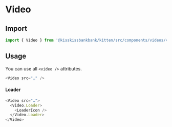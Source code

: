 
<Meta title="Videos" component={Video} />

# Video

## Import

```js
import { Video } from '@kisskissbankbank/kitten/src/components/videos/video'
```

## Usage

<Canvas>
  <Story name="Video" story={stories.Default} />
</Canvas>

You can use all `<video />` attributes.

```js
<Video src="…" />
```

#### Loader

```js
<Video src="…">
  <Video.Loader>
    <LoaderIcon />
  </Video.Loader>
</Video>
```
